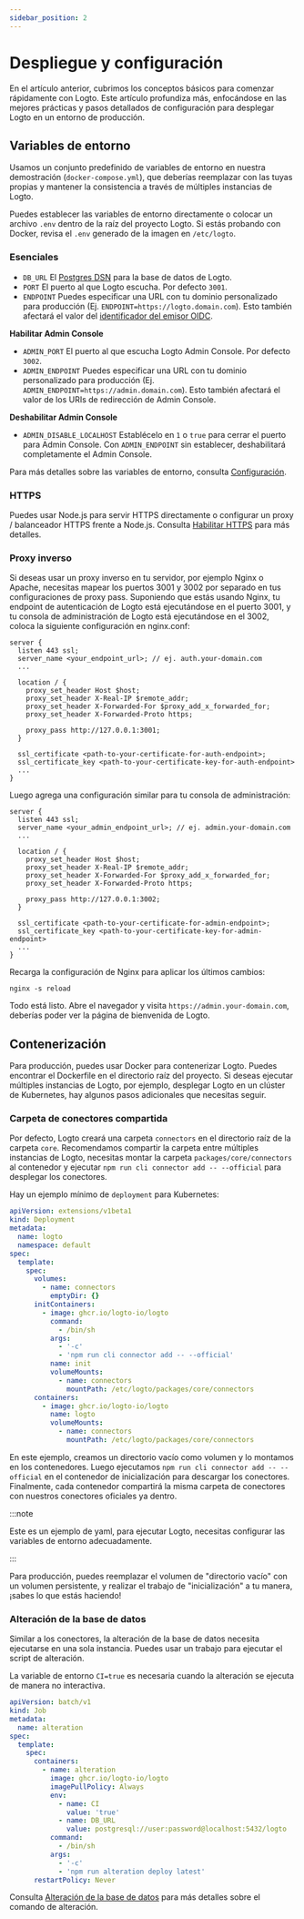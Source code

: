 ```yaml
---
sidebar_position: 2
---
```


# Despliegue y configuración

En el artículo anterior, cubrimos los conceptos básicos para comenzar rápidamente con Logto. Este artículo profundiza más, enfocándose en las mejores prácticas y pasos detallados de configuración para desplegar Logto en un entorno de producción.

## Variables de entorno

Usamos un conjunto predefinido de variables de entorno en nuestra demostración (`docker-compose.yml`), que deberías reemplazar con las tuyas propias y mantener la consistencia a través de múltiples instancias de Logto.

Puedes establecer las variables de entorno directamente o colocar un archivo `.env` dentro de la raíz del proyecto Logto. Si estás probando con Docker, revisa el `.env` generado de la imagen en `/etc/logto`.

### Esenciales

- `DB_URL` El [Postgres DSN](https://www.postgresql.org/docs/14/libpq-connect.html#id-1.7.3.8.3.6) para la base de datos de Logto.
- `PORT` El puerto al que Logto escucha. Por defecto `3001`.
- `ENDPOINT` Puedes especificar una URL con tu dominio personalizado para producción (Ej. `ENDPOINT=https://logto.domain.com`). Esto también afectará el valor del [identificador del emisor OIDC](https://openid.net/specs/openid-connect-core-1_0.html#IssuerIdentifier).

**Habilitar Admin Console**

- `ADMIN_PORT` El puerto al que escucha Logto Admin Console. Por defecto `3002`.
- `ADMIN_ENDPOINT` Puedes especificar una URL con tu dominio personalizado para producción (Ej. `ADMIN_ENDPOINT=https://admin.domain.com`). Esto también afectará el valor de los URIs de redirección de Admin Console.

**Deshabilitar Admin Console**

- `ADMIN_DISABLE_LOCALHOST` Establécelo en `1` o `true` para cerrar el puerto para Admin Console. Con `ADMIN_ENDPOINT` sin establecer, deshabilitará completamente el Admin Console.

Para más detalles sobre las variables de entorno, consulta [Configuración](/concepts/core-service/configuration/).

### HTTPS

Puedes usar Node.js para servir HTTPS directamente o configurar un proxy / balanceador HTTPS frente a Node.js. Consulta [Habilitar HTTPS](/concepts/core-service/configuration/#enabling-https) para más detalles.

### Proxy inverso

Si deseas usar un proxy inverso en tu servidor, por ejemplo Nginx o Apache, necesitas mapear los puertos 3001 y 3002 por separado en tus configuraciones de proxy pass. Suponiendo que estás usando Nginx, tu endpoint de autenticación de Logto está ejecutándose en el puerto 3001, y tu consola de administración de Logto está ejecutándose en el 3002, coloca la siguiente configuración en nginx.conf:

```
server {
  listen 443 ssl;
  server_name <your_endpoint_url>; // ej. auth.your-domain.com
  ...

  location / {
    proxy_set_header Host $host;
    proxy_set_header X-Real-IP $remote_addr;
    proxy_set_header X-Forwarded-For $proxy_add_x_forwarded_for;
    proxy_set_header X-Forwarded-Proto https;

    proxy_pass http://127.0.0.1:3001;
  }

  ssl_certificate <path-to-your-certificate-for-auth-endpoint>;
  ssl_certificate_key <path-to-your-certificate-key-for-auth-endpoint>
  ...
}
```

Luego agrega una configuración similar para tu consola de administración:

```
server {
  listen 443 ssl;
  server_name <your_admin_endpoint_url>; // ej. admin.your-domain.com
  ...

  location / {
    proxy_set_header Host $host;
    proxy_set_header X-Real-IP $remote_addr;
    proxy_set_header X-Forwarded-For $proxy_add_x_forwarded_for;
    proxy_set_header X-Forwarded-Proto https;

    proxy_pass http://127.0.0.1:3002;
  }

  ssl_certificate <path-to-your-certificate-for-admin-endpoint>;
  ssl_certificate_key <path-to-your-certificate-key-for-admin-endpoint>
  ...
}
```

Recarga la configuración de Nginx para aplicar los últimos cambios:

```
nginx -s reload
```

Todo está listo. Abre el navegador y visita `https://admin.your-domain.com`, deberías poder ver la página de bienvenida de Logto.

## Contenerización

Para producción, puedes usar Docker para contenerizar Logto. Puedes encontrar el Dockerfile en el directorio raíz del proyecto. Si deseas ejecutar múltiples instancias de Logto, por ejemplo, desplegar Logto en un clúster de Kubernetes, hay algunos pasos adicionales que necesitas seguir.

### Carpeta de conectores compartida

Por defecto, Logto creará una carpeta `connectors` en el directorio raíz de la carpeta `core`. Recomendamos compartir la carpeta entre múltiples instancias de Logto, necesitas montar la carpeta `packages/core/connectors` al contenedor y ejecutar `npm run cli connector add -- --official` para desplegar los conectores.

Hay un ejemplo mínimo de `deployment` para Kubernetes:

```yaml
apiVersion: extensions/v1beta1
kind: Deployment
metadata:
  name: logto
  namespace: default
spec:
  template:
    spec:
      volumes:
        - name: connectors
          emptyDir: {}
      initContainers:
        - image: ghcr.io/logto-io/logto
          command:
            - /bin/sh
          args:
            - '-c'
            - 'npm run cli connector add -- --official'
          name: init
          volumeMounts:
            - name: connectors
              mountPath: /etc/logto/packages/core/connectors
      containers:
        - image: ghcr.io/logto-io/logto
          name: logto
          volumeMounts:
            - name: connectors
              mountPath: /etc/logto/packages/core/connectors
```

En este ejemplo, creamos un directorio vacío como volumen y lo montamos en los contenedores. Luego ejecutamos `npm run cli connector add -- --official` en el contenedor de inicialización para descargar los conectores. Finalmente, cada contenedor compartirá la misma carpeta de conectores con nuestros conectores oficiales ya dentro.

:::note

Este es un ejemplo de yaml, para ejecutar Logto, necesitas configurar las variables de entorno adecuadamente.

:::

Para producción, puedes reemplazar el volumen de "directorio vacío" con un volumen persistente, y realizar el trabajo de "inicialización" a tu manera, ¡sabes lo que estás haciendo!

### Alteración de la base de datos

Similar a los conectores, la alteración de la base de datos necesita ejecutarse en una sola instancia. Puedes usar un trabajo para ejecutar el script de alteración.

La variable de entorno `CI=true` es necesaria cuando la alteración se ejecuta de manera no interactiva.

```yaml
apiVersion: batch/v1
kind: Job
metadata:
  name: alteration
spec:
  template:
    spec:
      containers:
        - name: alteration
          image: ghcr.io/logto-io/logto
          imagePullPolicy: Always
          env:
            - name: CI
              value: 'true'
            - name: DB_URL
              value: postgresql://user:password@localhost:5432/logto
          command:
            - /bin/sh
          args:
            - '-c'
            - 'npm run alteration deploy latest'
      restartPolicy: Never
```

Consulta [Alteración de la base de datos](/logto-oss/using-cli/database-alteration/) para más detalles sobre el comando de alteración.
